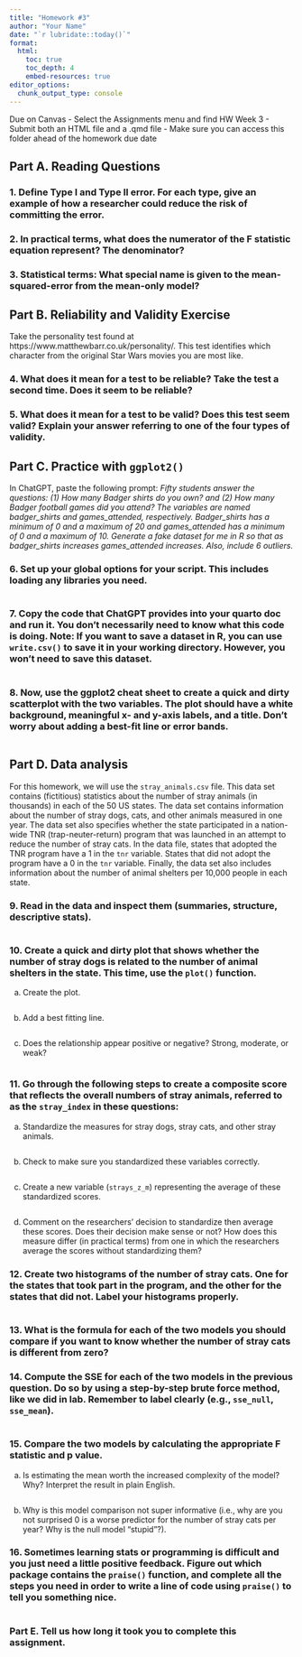```yaml
---
title: "Homework #3" 
author: "Your Name" 
date: "`r lubridate::today()`"
format: 
  html:
    toc: true 
    toc_depth: 4
    embed-resources: true
editor_options: 
  chunk_output_type: console
---
```


Due <!--Wednesday, September 27, 2023, 1:30pm--> on Canvas
-	Select the Assignments menu and find HW Week 3
-	Submit both an HTML file and a .qmd file
-	Make sure you can access this folder ahead of the homework due date


## Part A. Reading Questions


### 1.	Define Type I and Type II error. For each type, give an example of how a researcher could reduce the risk of committing the error.


### 2.	In practical terms, what does the numerator of the F statistic equation represent? The denominator?


### 3.	Statistical terms: What special name is given to the mean-squared-error from the mean-only model?



## Part B. Reliability and Validity Exercise

Take the personality test found at https://www.matthewbarr.co.uk/personality/. This test identifies which character from the original Star Wars movies you are most like. 


### 4.	What does it mean for a test to be reliable? Take the test a second time. Does it seem to be reliable?


### 5.	What does it mean for a test to be valid? Does this test seem valid? Explain your answer referring to one of the four types of validity.


## Part C. Practice with `ggplot2()`

In ChatGPT, paste the following prompt: *Fifty students answer the questions: (1) How many Badger shirts do you own? and (2) How many Badger football games did you attend? The variables are named badger_shirts and games_attended, respectively. Badger_shirts has a minimum of 0 and a maximum of 20 and games_attended has a minimum of 0 and a maximum of 10. Generate a fake dataset for me in R so that as badger_shirts increases games_attended increases. Also, include 6 outliers.*


### 6. Set up your global options for your script. This includes loading any libraries you need.

```r

```


### 7.	Copy the code that ChatGPT provides into your quarto doc and run it. You don’t necessarily need to know what this code is doing. Note: If you want to save a dataset in R, you can use `write.csv()` to save it in your working directory. However, you won’t need to save this dataset.

```r

```


### 8.	Now, use the ggplot2 cheat sheet to create a quick and dirty scatterplot with the two variables. The plot should have a white background, meaningful x- and y-axis labels, and a title. Don’t worry about adding a best-fit line or error bands.

```r

```


## Part D. Data analysis

For this homework, we will use the `stray_animals.csv` file. This data set contains (fictitious) statistics about the number of stray animals (in thousands) in each of the 50 US states. The data set contains information about the number of stray dogs, cats, and other animals measured in one year. The data set also specifies whether the state participated in a nation-wide TNR (trap-neuter-return) program that was launched in an attempt to reduce the number of stray cats. In the data file, states that adopted the TNR program have a 1 in the `tnr` variable. States that did not adopt the program have a 0 in the `tnr` variable. Finally, the data set also includes information about the number of animal shelters per 10,000 people in each state. 

### 9.	Read in the data and inspect them (summaries, structure, descriptive stats).

```r

```


### 10.	Create a quick and dirty plot that shows whether the number of stray dogs is related to the number of animal shelters in the state. This time, use the `plot()` function.

a.	Create the plot.

```r

```

b.	Add a best fitting line.

```r

```

c.	Does the relationship appear positive or negative? Strong, moderate, or weak?

```r

```


### 11.	Go through the following steps to create a composite score that reflects the overall numbers of stray animals, referred to as the `stray_index` in these questions:

a.	Standardize the measures for stray dogs, stray cats, and other stray animals.

```r

```


b.	Check to make sure you standardized these variables correctly. 

```r

```


c.	Create a new variable (`strays_z_m`) representing the average of these standardized scores.

```r

```


d.	Comment on the researchers’ decision to standardize then average these scores. Does their decision make sense or not? How does this measure differ (in practical terms) from one in which the researchers average the scores without standardizing them? 

### 12.	Create two histograms of the number of stray cats. One for the states that took part in the program, and the other for the states that did not. Label your histograms properly. 

```r

```


### 13.	What is the formula for each of the two models you should compare if you want to know whether the number of stray cats is different from zero? 


### 14.	Compute the SSE for each of the two models in the previous question. Do so by using a step-by-step brute force method, like we did in lab. Remember to label clearly (e.g., `sse_null`, `sse_mean`). 

```r

```


### 15.	Compare the two models by calculating the appropriate F statistic and p value. 

a.	Is estimating the mean worth the increased complexity of the model? Why? Interpret the result in plain English.

```r

```


b.	Why is this model comparison not super informative (i.e., why are you not surprised 0 is a worse predictor for the number of stray cats per year? Why is the null model “stupid”?).

### 16.	Sometimes learning stats or programming is difficult and you just need a little positive feedback. Figure out which package contains the `praise()` function, and complete all the steps you need in order to write a line of code using `praise()` to tell you something nice. 


```r

```


### Part E. Tell us how long it took you to complete this assignment. 
